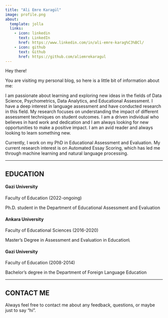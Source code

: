 ```yaml
---
title: "Ali Emre Karagül"
image: profile.png
about:
  template: jolla
  links:
    - icon: linkedin
      text: LinkedIn
      href: https://www.linkedin.com/in/ali-emre-karag%C3%BCl/
    - icon: github
      text: Github
      href: https://github.com/aliemrekaragul
---
```


Hey there!

You are visiting my personal blog, so here is a little bit of information about me:

I am passionate about learning and exploring new ideas in the fields of Data Science, Psychometrics, Data Analytics, and Educational Assessment. I have a deep interest in language assessment and have conducted research in this field. My research focuses on understanding the impact of different assessment techniques on student outcomes. I am a driven individual who believes in hard work and dedication and I am always looking for new opportunities to make a positive impact. I am an avid reader and always looking to learn something new.

Currently, I work on my PhD in Educational Assessment and Evaluation. My current research interest is on Automated Essay Scoring, which has led me through machine learning and natural language processing.

------------------------------------------------------------------------

## EDUCATION

#### Gazi University

Faculty of Education (2022-ongoing)

Ph.D. student in the Department of Educational Assessment and Evaluation

#### Ankara University

Faculty of Educational Sciences (2016-2020)

Master's Degree in Assessment and Evaluation in Education\\

#### Gazi University

Faculty of Education (2008-2014)

Bachelor's degree in the Department of Foreign Language Education

------------------------------------------------------------------------

## CONTACT ME

Always feel free to contact me about any feedback, questions, or maybe just to say "hi".
